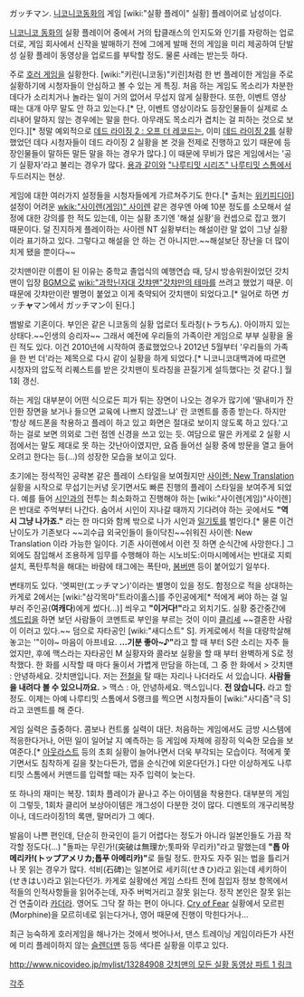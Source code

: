 ガッチマン. [[니코니코동화]]의 게임 [wiki:"실황 플레이" 실황] 플레이어로 남성이다. 

[[니코니코 동화]]의 실황 플레이어 중에서 거의 탑클래스의 인지도와 인기를 자랑하는 업로더로, 게임 회사에서 신작을 발매하기 전에 그에게 발매 전의 게임을 미리 제공하여 단발성 실황 플레이 동영상을 업로드를 부탁할 정도. 물론 사례는 받는듯 하다.

주로 [[호러 게임]]을 실황한다. [wiki:"키린(니코동)"키린]처럼 한 번 플레이한 게임을 주로 실황하기에 시청자들이 안심하고 볼 수 있는 게 특징. 처음 하는 게임도 목소리가 차분한데다가 소리치거나 놀라는 일이 거의 없어서 무섭지 않게 실황한다. 또한, 이벤트 영상 때는 대개 아무 말도 안 하고 있는다.[* 단, 이벤트 영상이라도 등장인물들이 실제로 소리내어 말하지 않는 경우에는 말을 한다. 아무래도 목소리가 겹치는 걸 피하는 것으로 보인다.][* 정말 예외적으로 [[데드 라이징 2 : 오프 더 레코드]]는, 이미 [[데드 라이징 2]]를 실황했었던 데다 시청자들이 데드 라이징 2 실황을 본 것을 전제로 진행하고 있기 때문에 등장인물들이 말하든 말든 말을 하는 경우가 많다.] 이 때문에 무비가 많은 게임에서는 '공기 실황자'라고 불리는 경우가 많다. [[용과 같이]]와 [["나루티밋 시리즈" 나루티밋 스톰]]에서 두드러지는 현상.

게임에 대한 여러가지 설정들을 시청자들에게 가르쳐주기도 한다.[* 출처는 [[위키피디아]]] 설정이 어려운 [[wkik:"사이렌(게임)" 사이렌]] 같은 경우엔 아예 10분 정도를 소모해서 설정에 대한 강의를 한 적도 있는데, 이는 실황 초기엔 '해설 실황'을 컨셉으로 잡고 했기 때문이다. 덜 진지하게 플레이하는 사이렌 NT 실황부터는 해설이란 말 없이 그냥 실황이라 표기하고 있다. 그렇다고 해설을 안 하는 건 아니지만.~~해설보단 장난을 더 많이 치게 됐을 뿐이다~~

갓치맨이란 이름이 된 이유는 중학교 졸업식의 예행연습 때, 당시 방송위원이었던 갓치맨이 입장 [[BGM]]으로 [[wiki:"과학닌자대 갓챠맨"갓챠만의 테마]]를 쓰려고 했었기 때문. 이 때문에 갓챠만이란 별명이 붙었고 이게 축약되어 갓치맨이 되었다고.[* 일어로 하면 ガッチ'''ャ'''マン에서 ガッチマン이 된다.]

뱀발로 기혼이다. 부인은 같은 니코동의 실황 업로더 토라칭(トラちん). 아이까지 있는 상태다.~~인생의 승리자~~ 그래서 예전에 우리들의 가족이란 게임으로 부부 실황을 올린 적도 있다. 이건 2010년에 시작하여 종료했었으나 2012년 5월부터 '우리들의 가족을 한 번 더'라는 제목으로 다시 같이 실황을 하게 되었다.[* 니코니코대백과에 따르면 시청자의 압도적 리퀘스트를 받은 갓치맨이 토라칭을 끈질기게 설득했다는 것 같다.] 월 1회 갱신.

하는 게임 대부분이 어떤 식으로든 피가 튀는 장면이 나오는 경우가 많기에 '딸내미가 잔인한 장면을 보거나 들으면 교육에 나쁘지 않겠느냐' 란 코멘트를 종종 받는다. 하지만 '항상 헤드폰을 착용하고 플레이 하고 있고 화면은 절대로 보이지 않도록 하고 있다.'고 하는 걸로 보면 의외로 그런 점엔 신경을 쓰고 있는 듯. 여담으로 딸은 카게로 2 실황 시점에서는 말도 제대로 못 하는 갓난아이였지만, 요즘 들어선 실황 중에 방문을 열고 들어오려고 한다는 등(…)의 성장한 모습을 보이고 있다.

초기에는 정석적인 공략본 같은 플레이 스타일을 보여줬지만 [[사이렌: New Translation]] 실황을 시작으로 무섭기는커녕 웃기면서도 빠른 진행의 플레이 스타일을 보여주게 되었다.
예를 들어 [[시인]]과의 전투는 최소화하고 진행해야 하는 [wiki:"사이렌(게임)"사이렌]은 반대로 주먹부터 나간다. 숨어서 시인이 지나갈 때까지 기다려야 하는 곳에서도 '''"역시 그냥 나가죠."''' 라는 한 마디와 함께 밖으로 나가 시인과 [[일기토]]를 벌인다.[* 물론 이건 난이도가 기존보다 ~~괴수급 외국인들이 들이닥친~~쉬워진 사이렌: New Translation 이라 가능한 일이다. 기존 사이렌에서 이런 짓 하면 순식간에 사망한다.]
그 외에도 잠입해서 조용하게 임무를 수행해야 하는 시노비도:이마시메에서는 반대로 지뢰설치, 폭탄투척을 해대는 바람에 태그에는 폭탄마, [[봄버맨]] 등이 붙어있기 일쑤다.

변태끼도 있다. '엣찌만(エッチマン)'이라는 별명이 있을 정도. 함정으로 적을 상대하는 카게로 2에서는 [wiki:"삼각목마"트라이홀스]를 주인공에게[* 적에게 써야 하는 걸 일부러 주인공('''여캐다''')에게 썼다(…)] 씌우고 '''"이거다!"'''라고 외치기도. 실황 중간중간에 [[섹드립]]을 하면 보던 사람들이 코멘트로 부인을 부르는 것이 이미 [[클리셰]] ~~결혼한 사람이 이러고 있다.~~
덤으로 자타공인 [wiki:"새디스트" S]. 카게로에서 적을 대량학살해 놓고는 '"이야~ 마음이 아프네요. '''…기분 좋아~♪"'''라고 할 때 부터 S란 소리는 자주 들었지만, 후에 맥스라는 자타공인 M 실황자와 콜라보 실황을 할 때 부터 완벽하게 S로 정착했다. 한 화를 시작할 때 마다 둘이서 가볍게 만담을 하는데, 그 중 한 화에서
> 갓치맨 : 안녕하세요. 갓치맨입니다. 저는 [[전철]]을 탈 때는 자리나 나더라도 서 있습니다. '''사람들을 내려다 볼 수 있으니까요.'''
> 맥스 : 아, 안녕하세요. 맥스입니다. '''전 앉습니다.'''
라고 할 정도. 이제는 아예 나루티밋 스톰에서 S랭크를 찍으면 시청자들이 [wiki:"사디즘"극 S]라고 코멘트를 해 준다.

게임 실력은 출중하다. 콤보나 컨트롤 실력이 대단. 처음하는 게임에서도 금방 시스템에 적응한다거나, 어떤 일이 일어날 지 예측하는 등 게임에 자체에 굉장히 익숙한 모습을 보여준다.[* [[아웃라스트]] 등의 초회 실황이 늘어나면서 더욱 부각되는 모습이다. 적에게 쫓기면서도 침착하게 길을 찾는다든가, 맵을 순식간에 외운다던가.] 다만 이상하게도 나루티밋 스톰에서 커맨드를 입력할 때는 자주 입력이 늦는다. 

또 하나의 재미는 복장. 1회차 플레이가 끝나고 주는 아이템을 착용한다. 대부분의 게임이 그렇듯, 1회차 클리어 보상아이템은 개그성이 다분한 것이 많다. 디멘토의 개구리복장이나, 데드라이징1의 록맨, 말머리가 그 예다.

발음이 나쁜 편인데, 단순히 한국인이 듣기 어렵다는 정도가 아니라 일본인들도 가끔 착각할 정도다(…) "돌파는 무린가!(突破は無理か;톳파와 무리카)"라고 말했는데 '''"톱 아메리카!(トップアメリカ;톱푸 아메리카)"'''로 들릴 정도. 한자도 자주 읽는 법을 틀리거나 못 읽는 경우가 많다. 석비(石碑)는 일본어로 세키히(せきひ)라고 읽는데 세키하이(せきはい)라고 읽는다던가. 카게로 실황에선 게임 스타트 전에 침입자 정보 항목에서 적들의 인적사항들을 읽어주는데, 자주 버벅거리고 잘못 읽는다. 정작 본인은 잘못 읽는 건 연출이라 [[카더라]]. 영어도 그닥 잘 하는 편이 아니다. [[Cry of Fear]] 실황에서 모르핀(Morphine)을 모르히네로 읽는다거나, 영어 때문에 진행이 막힌다거나...

최근 능숙하게 호러게임을 해나가는 것에서 벗어나서, 댄스 트레이닝 게임이라든가 사전에 미리 플레이하지 않는 [[슬렌더맨]] 등등 색다른 실황을 이루고 있다.

[[http://www.nicovideo.jp/mylist/13284908 갓치맨의 모든 실황 동영상 파트 1 링크]]

[[각주]]
